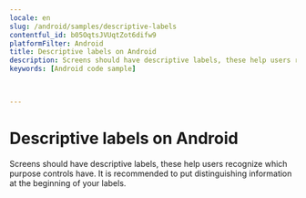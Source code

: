```yaml
---
locale: en
slug: /android/samples/descriptive-labels
contentful_id: b05OqtsJVUqtZot6difw9
platformFilter: Android
title: Descriptive labels on Android
description: Screens should have descriptive labels, these help users recognize which purpose controls have.
keywords: [Android code sample]


	
---
```


# Descriptive labels on Android

Screens should have descriptive labels, these help users recognize which purpose controls have. It is recommended to put distinguishing information at the beginning of your labels.

<CodeSample id="screen-labels" locale="en" platform="android"/>